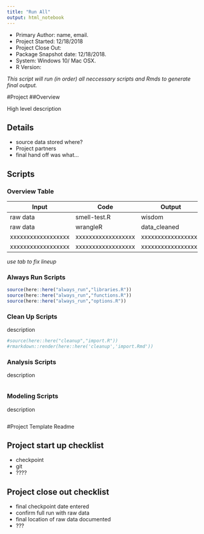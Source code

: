 ```yaml
---
title: "Run All"
output: html_notebook
---
```


* Primary Author: name, email.
* Project Started: 12/18/2018
* Project Close Out: 
* Package Snapshot date: 12/18/2018.
* System: Windows 10/ Mac OSX.
* R Version: 

*This script will run (in order) all neccessary scripts and Rmds to generate final output.*

#Project 
##Overview

High level description

## Details

+ source data stored where?
+ Project partners
+ final hand off was what...


## Scripts
### Overview Table

| Input              	| Code               	| Output             	|
|--------------------	|--------------------	|--------------------	|
| raw data           	| smell-test.R       	| wisdom             	|
| raw data           	| wrangleR 	          | data_cleaned       	|
| xxxxxxxxxxxxxxxxxx 	| xxxxxxxxxxxxxxxxxx 	| xxxxxxxxxxxxxxxxxx 	|
| xxxxxxxxxxxxxxxxxx 	| xxxxxxxxxxxxxxxxxx 	| xxxxxxxxxxxxxxxxxx 	|
_use tab to fix lineup_


### Always Run Scripts

```r
source(here::here("always_run","libraries.R"))
source(here::here("always_run","functions.R"))
source(here::here("always_run","options.R"))

```


### Clean Up Scripts
description

```r
#source(here::here("cleanup","import.R"))
#rmarkdown::render(here::here('cleanup','import.Rmd'))
```

### Analysis Scripts
description

```r

```


### Modeling Scripts
description

```r

```


#Project Template Readme

## Project start up checklist

* checkpoint 
* git 
* ????

## Project close out checklist

* final checkpoint date entered
* confirm full run with raw data
* final location of raw data documented
* ???

